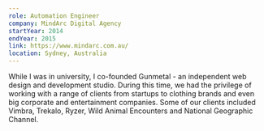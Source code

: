 ```yaml
---
role: Automation Engineer
company: MindArc Digital Agency
startYear: 2014
endYear: 2015
link: https://www.mindarc.com.au/
location: Sydney, Australia
---
```


While I was in university, I co-founded Gunmetal - an independent web design and development studio. During this time, we had the privilege of working with a range of clients from startups to clothing brands and even big corporate and entertainment companies. Some of our clients included Vimbra, Trekalo, Ryzer, Wild Animal Encounters and National Geographic Channel.
